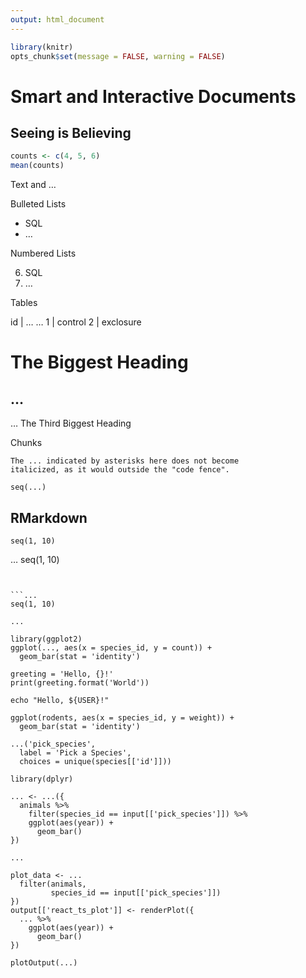 ```yaml
---
output: html_document
---
```


```r
library(knitr)
opts_chunk$set(message = FALSE, warning = FALSE)
```

# Smart and Interactive Documents

## Seeing is Believing

```r
counts <- c(4, 5, 6)
mean(counts)
```

Text and ...

Bulleted Lists

- SQL
- ...

Numbered Lists

6. SQL
1. ...

Tables

id | ...
...
1  | control
2  | exclosure

# The Biggest Heading

## ...

... The Third Biggest Heading

Chunks

```
The ... indicated by asterisks here does not become
italicized, as it would outside the "code fence".
```

```
seq(...)
```

## RMarkdown

```...
seq(1, 10)
```


...
seq(1, 10)
```


```...
seq(1, 10)
```


```...
...
```


```...
library(ggplot2)
ggplot(..., aes(x = species_id, y = count)) +
  geom_bar(stat = 'identity')
```


```...
greeting = 'Hello, {}!'
print(greeting.format('World'))
```


```...
echo "Hello, ${USER}!"
```


```...
ggplot(rodents, aes(x = species_id, y = weight)) +
  geom_bar(stat = 'identity')
```


```...
...('pick_species',
  label = 'Pick a Species',
  choices = unique(species[['id']]))
```


```...
library(dplyr)

... <- ...({
  animals %>%
    filter(species_id == input[['pick_species']]) %>%
    ggplot(aes(year)) + 
      geom_bar()
})
```


```...
...
```


```...
plot_data <- ...
  filter(animals,
         species_id == input[['pick_species']])
})
output[['react_ts_plot']] <- renderPlot({
  ... %>%
    ggplot(aes(year)) +
      geom_bar()
})
```


```...
plotOutput(...)
```
